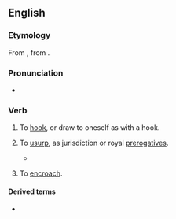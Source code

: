 ==English==

===Etymology===
From {{der|en|fro|acrochier||to hook in}}, from {{prefix|fro|a|croche|t2=hook}}.

===Pronunciation===
* {{a|RP}} {{IPA|en|/əˈkɹəʊtʃ/}}

===Verb===
{{en-verb|es}}

# {{lb|en|transitive}} To [[hook]], or draw to oneself as with a hook.
# {{lb|en|transitive}} To [[usurp]], as jurisdiction or royal [[prerogatives]].
#* {{quote-book|en|passage=They had attempted to '''accroach''' to themselves royal power.|author=Stubbs}}
# {{lb|en|intransitive}} To [[encroach]].

====Derived terms====
* {{l|en|accroachement}}